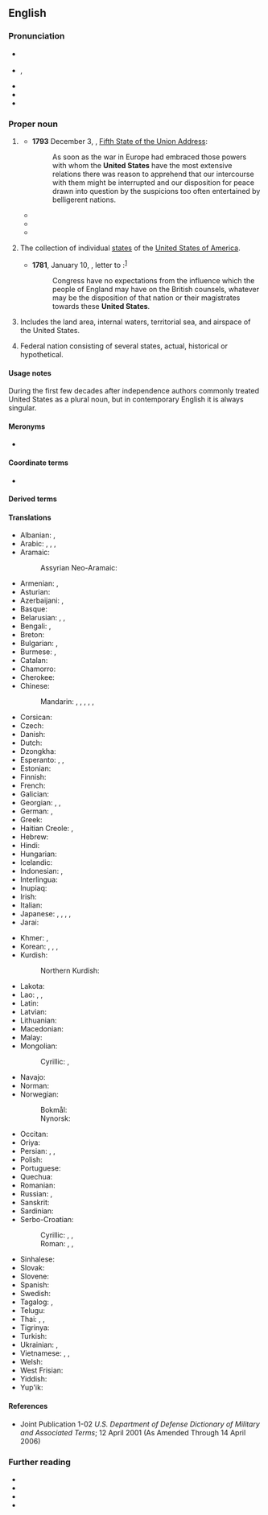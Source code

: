 ==English==
{{wikipedia}}

===Pronunciation===
* {{a|RP}} {{IPA|en|/juːˌnaɪtɨd ˈsteɪts/|/jʊˌnaɪtɨd ˈsteɪts/}}
* {{a|GA}} {{enPR|yo͞o-nī'tĭd stātsʹ}}, {{IPA|en|/juˌnaɪtɪ̈d ˈsteɪts/|[juˌnaɪ̯ɾɪ̈d ˈsteɪ̯ts]|[jɪ̈-]}}
* {{audio|en|en-us-United States.ogg|Audio (US)}}
* {{rhymes|en|eɪts|s=4}}
* {{hyph|en|Unit|ed States}}

===Proper noun===
{{en-proper noun|head=the [[united|United]] [[states|States]]}}

# {{senseid|en|Q30}} {{lb|en|in the singular, formerly also plural}} {{ellipsis of|en|United States of America}}
#* '''1793''' December 3, {{w|George Washington}}, [[s:George_Washington's_Fifth_State_of_the_Union_Address|Fifth State of the Union Address]]:
#*: As soon as the war in Europe had embraced those powers with whom the '''United States''' have the most extensive relations there was reason to apprehend that our intercourse with them might be interrupted and our disposition for peace drawn into question by the suspicions too often entertained by belligerent nations.
#* {{quote-book
|en
|year=1964
|last=Kennedy
|first=John F.
|authorlink=John F. Kennedy
|chapter=The Immigrant Contribution
|title={{w|A Nation of Immigrants}}
|url=https://archive.org/details/nationofimmigran0000kenn/
|edition=Revised and Enlarged
|publisher={{w|Harper & Row}}
|LCCN=64-7830
|OCLC=899031989
|page=64
|pageurl=https://archive.org/details/nationofimmigran0000kenn/page/64/
|text=As we have seen, people migrated to the '''United States''' for a variety of reasons. But nearly all shared two great hopes: the hope for personal freedom and the hope for economic opportunity.}}
#* {{quote-av
|en
|year=1965
|last=Truman
|first=Harry S.
|authorlink=Harry S. Truman
|title=MP2002-401 Former President Truman Discusses "The Buck Stops Here"
|url=https://www.youtube.com/watch?v=MDrzHjL4Goo
|publisher={{w|Harry S. Truman Presidential Library and Museum}}
|id=National Archives Identifier: [https://catalog.archives.gov/id/595162 595162]
|time=0:26
|text=I used to have a sign on my desk that said, "The Buck Stops Here." The buck stops at the president's desk when he's president of the '''United States''', and he either makes the decisions or he lets them go by default, and you can't afford to do that when you're president.}}
#* {{quote-journal
|en
|date=April 29, 2012
|author=Nathan Rabin
|title=TV: Review: THE SIMPSONS (CLASSIC): “Treehouse of Horror III” (season 4, episode 5; originally aired 10/29/1992)
|url=http://www.avclub.com/articles/treehouse-of-horror-iii,72723/
|page=
|passage=“King Homer” follows the story of King Kong closely, with Mr. Burns taking the freakishly over-sized King Homer from his native Africa, where he lives proud as a simian god, to the '''United States''', where he is an initially impressive but ultimately rather limited Broadway attraction.}}
# {{lb|en|in the plural}} The collection of individual [[state]]s of the [[United States of America]].
#* '''1781''', January 10, {{w|Samuel Huntington (Connecticut politician)|Samuel Huntington}}, letter to {{w|John Adams}}:<sup>[https://books.google.com/books?id=jkNHAQAAIAAJ&pg=PA229&dq=%22these+United+States%22&hl=en]</sup>
#*: Congress have no expectations from the influence which the people of England may have on the British counsels, whatever may be the disposition of that nation or their magistrates towards these '''United States'''.
# {{lb|en|military}} Includes the land area, internal waters, territorial sea, and airspace of the United States.
# {{lb|en|nation's name}} Federal nation consisting of several states, actual, historical or hypothetical.
#: {{ux|en|Republic of the '''United States''' of Brazil.}}
#: {{ux|en|The '''United States''' of Europe.}}

====Usage notes====
During the first few decades after independence authors commonly treated United States as a plural noun, but in contemporary English it is always singular.

====Meronyms====
* {{list:states of the United States/en}}

====Coordinate terms====
* {{list:countries of North America/en}}{{topics|en|Countries in North America}}

====Derived terms====
{{col3|en|
|Jewnited Snakes
|[[United Statian]], [[U.S. American]], [[United Statesian]]
|United Mexican States
|Excited States
}}

====Translations====
{{trans-top-also|the United States|USA}}
* Albanian: {{t|sq|Shtete e Bashkuara|m-p}}, {{t+|sq|Shtetet e Bashkuara|m-p}} {{qualifier|definite}}
* Arabic: {{t+|ar|الْوِلَايَاتُ الْمُتَّحِدَة|f-p}}, {{t+|ar|أَمْرِيكَا|f}}, {{t|ar|أَمِيرِكَا|f|tr=ʾamērikā}}, {{t+|ar|أَمْرِيكَة|f}}
* Aramaic:
*: Assyrian Neo-Aramaic: {{t|aii|ܐܬܪܘܬܐ ܡܚܝܕܐ ܕܐܡܪܝܟܐ|sc=Syrc}}
* Armenian: {{t|hy|Միացյալ Նահանգներ}}, {{t+|hy|Ամերիկա}}
* Asturian: {{t+|ast|Estaos Uníos|m-p}}
* Azerbaijani: {{t+|az|Amerika Birləşmiş Ştatları}}, {{t+|az|Amerika}}
* Basque: {{t|eu|Ameriketako Estatu Batuak}}
* Belarusian: {{t|be|Злу́чаныя Шта́ты|m-p}}, {{t|be|ЗША|m-p}}, {{t|be|Аме́рыка|f}}
* Bengali: {{t|bn|যুক্তরাষ্ট্র}}, {{t|bn|আমেরিকা}}
* Breton: {{t+|br|Stadoù-Unanet|p}}
* Bulgarian: {{t|bg|Съедине́ните ща́ти|m-p}}, {{t|bg|Аме́рика|f}}
* Burmese: {{t|my|အမေရိကန်ပြည်ထောင်စု}}, {{t|my|အမေရိက}}
* Catalan: {{t+|ca|Estats Units|m-p}}
* Chamorro: {{t|ch|Estados Unidos}}
* Cherokee: {{t|chr|ᎠᎹᏰᏟ}}
* Chinese:
*: Mandarin: {{t+|cmn|美利堅合眾國}}, {{t+|cmn|美利坚合众国|tr=Měilìjiān Hézhòngguó}}, {{t+|cmn|合眾國}}, {{t+|cmn|合众国|tr=Hézhòngguó}}, {{t+|cmn|美國}}, {{t+|cmn|美国|tr=Měiguó}}
* Corsican: {{t|co|Stati Uniti|m-p}}
* Czech: {{t+|cs|Spojené státy|m-p}}
* Danish: {{t|da|Forenede Stater|c-p}}
* Dutch: {{t+|nl|Verenigde Staten|m-p}}
* Dzongkha: {{t|dz|ཨ་མི་རི་ཀ}}
* Esperanto: {{t+|eo|Usono|s}}, {{t|eo|Unuiĝintaj Ŝtatoj Amerikaj|p}} {{qualifier|formal}}, {{t+|eo|Unuiĝintaj Ŝtatoj de Ameriko|p}} {{qualifier|formal}}
* Estonian: {{t|et|Ühendriigid|p}}
* Finnish: {{t+|fi|Yhdysvallat|p}}
* French: {{t+|fr|États-Unis|m-p}}
* Galician: {{t+|gl|Estados Unidos|m-p}}
* Georgian: {{t|ka|შეერთებული შტატები|sc=Geor}}, {{t+|ka|აშშ|sc=Geor}}, {{t|ka|ამერიკა|sc=Geor}}
* German: {{t+|de|Vereinigte Staaten|p}}, {{t+|de|Amerika|n}}
* Greek: {{t+|el|Ηνωμένες Πολιτείες|f-p}}
* Haitian Creole: {{t|ht|Etazini}}, {{qualifier|to/in the US}} {{t|ht|Ozetazini}}
* Hebrew: {{t+|he|אַרְצוֹת הַבְּרִית|f-p|tr=artsot ha-brit}}
* Hindi: {{t+|hi|अमेरिका|m}}
* Hungarian: {{t+|hu|Egyesült Államok}}
* Icelandic: {{t+|is|Bandaríkin|n-p}}
* Indonesian: {{t+|id|Amerika Serikat}}, {{t+|id|Amerika}}
* Interlingua: {{t+|ia|Statos Unite}}
* Inupiaq: {{t|ik|Tannapta nunaŋat}}
* Irish: {{t|ga|Stáit Aontaithe|m-p}}
* Italian: {{t+|it|Stati Uniti|m-p}}
* Japanese: {{t+|ja|合衆国|tr=がっしゅうこく, Gasshūkoku}}, {{t+|ja|アメリカ合衆国|tr=アメリカがっしゅうこく, Amerika Gasshūkoku}}, {{t+|ja|米国|tr=べいこく, Beikoku}}, {{t+|ja|アメリカ|tr=Amerika}}, {{t+|ja|米|tr=べい, Bei}} {{qualifier|as a component}}
* Jarai: {{t|jra|čar Mi}}
{{trans-mid}}
* Khmer: {{t+|km|សហរដ្ឋអាមេរិក}}, {{t|km|សហរដ្ឋ}}
* Korean: {{t+|ko|^미국(美國)}}, {{t+|ko|^아메리카}}, {{t|ko|^미합중국(美合衆國)}}, {{t+|ko|^미(美)}} {{qualifier|as a component}}
* Kurdish:
*: Northern Kurdish: {{t|kmr|Ameriqayê Yekbûyî}}
* Lakota: {{t|lkt|Mílahaŋska Tȟamákȟočhe|lit=land of the long knives}}
* Lao: {{t|lo|ສະຫະລັດອະເມລິກາ}}, {{t|lo|ອະເມລິກາ}}, {{t|lo|ອາເມລິກາ}}
* Latin: {{t|la|Civitates Foederatae Americae}}
* Latvian: {{t|lv|Savienotās Valstis|f-p}}
* Lithuanian: {{t|lt|Jungtinės Valstijos|m-p}}
* Macedonian: {{t|mk|Соединети Држави|f-p}}
* Malay: {{t+|ms|Amerika Syarikat}}
* Mongolian:
*: Cyrillic: {{t+|mn|Америкийн Нэгдсэн Улс}}, {{t|mn|Америк}}
* Navajo: {{t|nv|Wááshindoon bikéyah ałhidadiidzooígíí}}
* Norman: {{t|nrf|Êtats Unnis|m-p}}
* Norwegian:
*: Bokmål: {{t|nb|De forente stater|m-p}}
*: Nynorsk: {{t|nn|Sambandsstatane|m-p}}
* Occitan: {{t+|oc|Estats Units|m-p}}
* Oriya: {{t+|or|ଯୁକ୍ତରାଜ୍ୟ}}
* Persian: {{t+|fa|ایالات متحده|tr=eyâlât-e mottahede}}, {{t+|fa|اتازونی|tr=etâzuni}} {{qualifier|dated}}, {{t+|fa|آمریکا|tr=âmrikâ}}
* Polish: {{t+|pl|Stany Zjednoczone|m-in-p}}
* Portuguese: {{t+|pt|Estados Unidos|m-p}}
* Quechua: {{t|qu|Hukllachasqa Amirika Suyukuna}}
* Romanian: {{t|ro|Statele Unite|f-p}}
* Russian: {{t+|ru|Соединённые Шта́ты|m-p}}, {{t+|ru|Аме́рика|f}}
* Sanskrit: {{t|sa|संयुक्तराज्यानि}}
* Sardinian: {{t|sc|Istados Unidos|m-p}}
* Serbo-Croatian:
*: Cyrillic: {{t|sh|Сјѐдӣњене̄ Амѐричке̄ Др̀жаве|f-p}}, {{t|sh|Амѐрика|f}}, {{t|sh|САД|f-p}}
*: Roman: {{t+|sh|Sjèdīnjenē Amèričkē Dr̀žave|f-p}}, {{t+|sh|Amèrika}}, {{t|sh|SAD|f-p}}
* Sinhalese: {{t|si|ඇමරිකාව|sc=Sinh}}
* Slovak: {{t|sk|Spojené štáty|m-p}}
* Slovene: {{t|sl|Združene države|m-p}}
* Spanish: {{t+|es|Estados Unidos|m-p}}
* Swedish: {{t+|sv|Förenta staterna|n}}
* Tagalog: {{t+|tl|Estados Unidos}}, {{t+|tl|Amerika}}
* Telugu: {{t+|te|సంయుక్త రాష్ట్రాలు}}
* Thai: {{t+|th|สหรัฐอเมริกา}}, {{t+|th|สหรัฐฯ}}, {{t+|th|อเมริกา}}
* Tigrinya: {{t|ti|ሕቡራት መንግስታት}}
* Turkish: {{t+|tr|Birleşik Devletler}}
* Ukrainian: {{t|uk|Сполу́чені Шта́ти|m-p}}, {{t|uk|Аме́рика|f}}
* Vietnamese: {{t+|vi|Hoa Kỳ}}, {{t+|vi|nước Mỹ}}, {{t|vi|Mỹ Quốc}}
* Welsh: {{t+|cy|Unol Daleithiau|f-p}}
* West Frisian: {{t|fy|Feriene Steaten|m-p}}
* Yiddish: {{t|yi|פֿאַראייניקטע שטאַטן|p}}
* Yup'ik: {{t|esu|United States}}
{{trans-bottom}}

====References====
* Joint Publication 1-02 ''U.S. Department of Defense Dictionary of Military and Associated Terms''; 12 April 2001 (As Amended Through 14 April 2006)

===Further reading===
* {{pedia}}
* {{R:commons}}
* {{R:wnews|en}}
* {{R:wquote|en}}